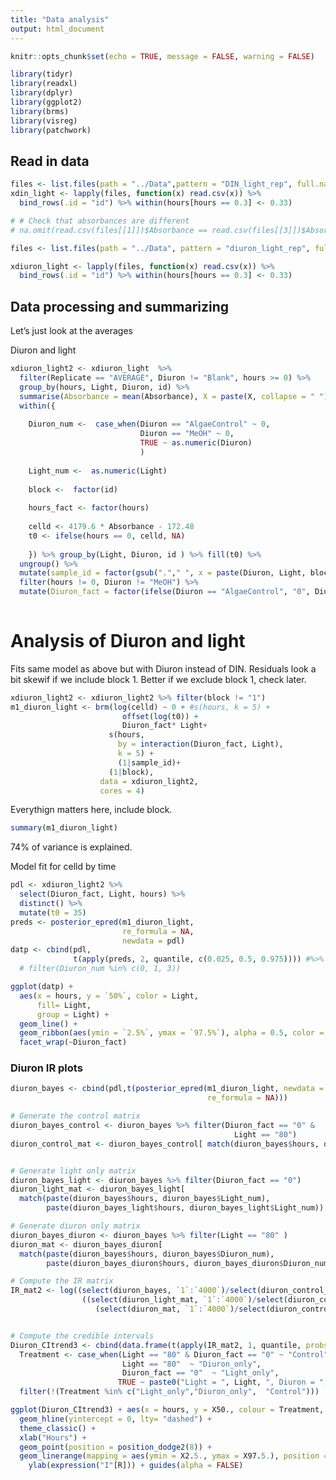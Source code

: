 ```yaml
---
title: "Data analysis"
output: html_document
---
```



```r

knitr::opts_chunk$set(echo = TRUE, message = FALSE, warning = FALSE)

```





```r

library(tidyr)
library(readxl)
library(dplyr)
library(ggplot2)
library(brms)
library(visreg)
library(patchwork)

```


## Read in data 

```r

files <- list.files(path = "../Data",pattern = "DIN_light_rep", full.names = TRUE)
xdin_light <- lapply(files, function(x) read.csv(x)) %>%
  bind_rows(.id = "id") %>% within(hours[hours == 0.3] <- 0.33)

# # Check that absorbances are different
# na.omit(read.csv(files[[1]])$Absorbance == read.csv(files[[3]])$Absorbance)

files <- list.files(path = "../Data", pattern = "diuron_light_rep", full.names = TRUE)

xdiuron_light <- lapply(files, function(x) read.csv(x)) %>%
  bind_rows(.id = "id") %>% within(hours[hours == 0.3] <- 0.33)

```

## Data processing and summarizing 

Let's just look at the averages 

Diuron and light 

```r

xdiuron_light2 <- xdiuron_light  %>% 
  filter(Replicate == "AVERAGE", Diuron != "Blank", hours >= 0) %>%
  group_by(hours, Light, Diuron, id) %>% 
  summarise(Absorbance = mean(Absorbance), X = paste(X, collapse = " ")) %>% ungroup() %>% 
  within({
    
    Diuron_num <-  case_when(Diuron == "AlgaeControl" ~ 0,
                             Diuron == "MeOH" ~ 0,
                             TRUE ~ as.numeric(Diuron)
                             )
    
    Light_num <-  as.numeric(Light)
  
    block <-  factor(id)
    
    hours_fact <- factor(hours)
    
    celld <- 4179.6 * Absorbance - 172.48
    t0 <- ifelse(hours == 0, celld, NA)
    
    }) %>% group_by(Light, Diuron, id ) %>% fill(t0) %>% 
  ungroup() %>%  
  mutate(sample_id = factor(gsub("."," ", x = paste(Diuron, Light, block), fixed = TRUE))) %>% 
  filter(hours != 0, Diuron != "MeOH") %>% 
  mutate(Diuron_fact = factor(ifelse(Diuron == "AlgaeControl", "0", Diuron)))
  

```


# Analysis of Diuron and light 


Fits same model as above but with Diuron instead of DIN. Residuals look a bit skewif if we include block 1. Better if we exclude block 1, check later. 

```r

xdiuron_light2 <- xdiuron_light2 %>% filter(block != "1")
m1_diuron_light <- brm(log(celld) ~ 0 + #s(hours, k = 5) + 
                         offset(log(t0)) +
                         Diuron_fact* Light+
                      s(hours, 
                        by = interaction(Diuron_fact, Light),
                        k = 5) +  
                        (1|sample_id)+
                      (1|block), 
                    data = xdiuron_light2,
                    cores = 4)

```


Everythign matters here, include block. 

```r
summary(m1_diuron_light)
```

74% of variance is explained. 


Model fit for celld by time

```r
pdl <- xdiuron_light2 %>%
  select(Diuron_fact, Light, hours) %>%
  distinct() %>%
  mutate(t0 = 35)
preds <- posterior_epred(m1_diuron_light,
                         re_formula = NA,
                         newdata = pdl)
datp <- cbind(pdl, 
              t(apply(preds, 2, quantile, c(0.025, 0.5, 0.975)))) #%>%
  # filter(Diuron_num %in% c(0, 1, 3))

ggplot(datp) + 
  aes(x = hours, y = `50%`, color = Light,
      fill= Light,
      group = Light) + 
  geom_line() +
  geom_ribbon(aes(ymin = `2.5%`, ymax = `97.5%`), alpha = 0.5, color = NA)+
  facet_wrap(~Diuron_fact)
```



### Diuron IR plots

```r

diuron_bayes <- cbind(pdl,t(posterior_epred(m1_diuron_light, newdata = pdl,
                                            re_formula = NA)))

# Generate the control matrix
diuron_bayes_control <- diuron_bayes %>% filter(Diuron_fact == "0" & 
                                                  Light == "80")
diuron_control_mat <- diuron_bayes_control[ match(diuron_bayes$hours, diuron_bayes_control$hours) ,]


# Generate light only matrix
diuron_bayes_light <- diuron_bayes %>% filter(Diuron_fact == "0")
diuron_light_mat <- diuron_bayes_light[ 
  match(paste(diuron_bayes$hours, diuron_bayes$Light_num), 
        paste(diuron_bayes_light$hours, diuron_bayes_light$Light_num)) ,]

# Generate diuron only matrix
diuron_bayes_diuron <- diuron_bayes %>% filter(Light == "80" )
diuron_mat <- diuron_bayes_diuron[ 
  match(paste(diuron_bayes$hours, diuron_bayes$Diuron_num), 
        paste(diuron_bayes_diuron$hours, diuron_bayes_diuron$Diuron_num)) ,]

# Compute the IR matrix
IR_mat2 <- log((select(diuron_bayes, `1`:`4000`)/select(diuron_control_mat, `1`:`4000`))/
                ((select(diuron_light_mat, `1`:`4000`)/select(diuron_control_mat, `1`:`4000`))*
                   (select(diuron_mat, `1`:`4000`)/select(diuron_control_mat, `1`:`4000`))))


# Compute the credible intervals
Diuron_CItrend3 <- cbind(data.frame(t(apply(IR_mat2, 1, quantile, probs = c(0.025, 0.5, 0.975), na.rm = TRUE))), pdl) %>% within({
  Treatment <- case_when(Light == "80" & Diuron_fact == "0" ~ "Control",
                         Light == "80"  ~ "Diuron_only",
                         Diuron_fact == "0"  ~ "Light_only",
                        TRUE ~ paste0("Light = ", Light, ", Diuron = ", Diuron_fact))}) %>% 
  filter(!(Treatment %in% c("Light_only","Diuron_only",  "Control")))

ggplot(Diuron_CItrend3) + aes(x = hours, y = X50., colour = Treatment, fill = Treatment) + 
  geom_hline(yintercept = 0, lty= "dashed") +
  theme_classic() + 
  xlab("Hours") +
  geom_point(position = position_dodge2(8)) + 
  geom_linerange(mapping = aes(ymin = X2.5., ymax = X97.5.), position = position_dodge2(8)) +
    ylab(expression("I"[R])) + guides(alpha = FALSE)


```

